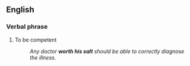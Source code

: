 ==English==

===Verbal phrase===
# {{context|idiom}} To be competent
#:  ''Any doctor '''worth his salt''' should be able to correctly diagnose the illness.''